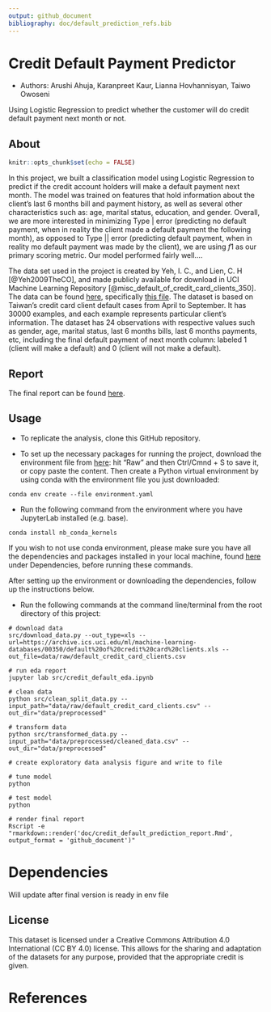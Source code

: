 ```yaml
---
output: github_document
bibliography: doc/default_prediction_refs.bib
---
```


# Credit Default Payment Predictor
- Authors: Arushi Ahuja, Karanpreet Kaur, Lianna Hovhannisyan, Taiwo Owoseni

Using Logistic Regression to predict whether the customer will do credit default payment next month or not.

## About
```r
knitr::opts_chunk$set(echo = FALSE)
```

In this project, we built a classification model using Logistic Regression to predict if the credit account holders will make a default payment next month. The model was trained on features that hold information about the client's last 6 months bill and payment history, as well as several other characteristics such as: age, marital status, education, and gender. Overall, we are more interested in minimizing Type | error (predicting no default payment, when in reality the client made a default payment the following month), as opposed to Type || error (predicting default payment, when in reality mo default payment was made by the client), we are using $f1$ as our primary scoring metric. Our model performed fairly well....

The data set used in the project is created by Yeh, I. C., and Lien, C. H [@Yeh2009TheCO], and made publicly available for download in UCI Machine Learning Repository [@misc_default_of_credit_card_clients_350]. The data can be found [here](<https://archive-beta.ics.uci.edu/ml/datasets/default+of+credit+card+clients>), specifically [this file](<https://archive.ics.uci.edu/ml/machine-learning-databases/00350/default%20of%20credit%20card%20clients.xls>). The dataset is based on Taiwan's credit card client default cases from April to September. It has 30000 examples, and each example represents particular client's information. The dataset has 24 observations with respective values such as gender, age, marital status, last 6 months bills, last 6 months payments, etc, including the final default payment of next month column: labeled 1 (client will make a default) and 0 (client will not make a default).

## Report
The final report can be found [here](https://github.com/UBC-MDS/credit_default_prediction/blob/main/doc/).

## Usage

- To replicate the analysis, clone this GitHub repository. 

- To set up the necessary packages for running the project, download the environment file from [here](https://github.com/UBC-MDS/credit_default_prediction/blob/main/environment.yaml): hit “Raw” and then Ctrl/Cmnd + S to save it, or copy paste the content. 
Then create a Python virtual environment by using conda with the environment file you just downloaded:

```
conda env create --file environment.yaml
```

- Run the following command from the environment where you have JupyterLab installed (e.g. base).

```
conda install nb_conda_kernels
```

If you wish to not use conda environment, please make sure you have all the dependencies and packages installed in your local machine, found [here](#dependencies) under Dependencies, before running these commands. 

After setting up the environment or downloading the dependencies, follow up the instructions below. 

- Run the following commands at the command line/terminal from the root directory of this project:

```
# download data
src/download_data.py --out_type=xls --url=https://archive.ics.uci.edu/ml/machine-learning-databases/00350/default%20of%20credit%20card%20clients.xls --out_file=data/raw/default_credit_card_clients.csv

# run eda report
jupyter lab src/credit_default_eda.ipynb

# clean data  
python src/clean_split_data.py --input_path="data/raw/default_credit_card_clients.csv" --out_dir="data/preprocessed"

# transform data
python src/transformed_data.py --input_path="data/preprocessed/cleaned_data.csv" --out_dir="data/preprocessed"

# create exploratory data analysis figure and write to file 

# tune model
python 

# test model
python 

# render final report
Rscript -e "rmarkdown::render('doc/credit_default_prediction_report.Rmd', output_format = 'github_document')"
```

# Dependencies

Will update after final version is ready in env file


## License
This dataset is licensed under a Creative Commons Attribution 4.0 International (CC BY 4.0) license. This allows for the sharing and adaptation of the datasets for any purpose, provided that the appropriate credit is given.

# References